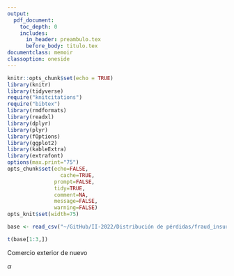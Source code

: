 ```yaml
---
output:
  pdf_document: 
    toc_depth: 0
    includes:
      in_header: preambulo.tex
      before_body: titulo.tex
documentclass: memoir
classoption: oneside
---
```


```r
knitr::opts_chunk$set(echo = TRUE)
library(knitr)
library(tidyverse)
require("knitcitations")
require("bibtex")
library(rmdformats)
library(readxl)
library(dplyr)
library(plyr)
library(fOptions)
library(ggplot2)
library(kableExtra)
library(extrafont)
options(max.print="75")
opts_chunk$set(echo=FALSE,
	             cache=TRUE,
               prompt=FALSE,
               tidy=TRUE,
               comment=NA,
               message=FALSE,
               warning=FALSE)
opts_knit$set(width=75)

```

\fancyhead[LE,RO]{\slshape \rightmark}
\fancyhead[LO,RE]{\slshape \leftmark}
\lhead{CA-409 Distribución de Pérdidas}
\rhead{\thepage}
\fancyfoot[C]{\thepage}

\tableofcontents*

\newpage
\chapter{Bitácora 1}

\section{Sobre la base de datos}
```r
base <- read_csv("~/GitHub/II-2022/Distribución de pérdidas/fraud_insurance_claims.csv")

t(base[1:3,])
```

\begin{itemize}
  \item months-as-customer: Se refiere al número de meses para los cuales el cliente está asociado con la compañía de seguros.
  \item age: Expresada de forma continua. Se refiere al número de años.
  \item policy-number: El número de póliza.
  \item policy-bind-date: Fecha de inicio de la póliza.
  \item policy-state: El estado donde la póliza fue registrada.
  \item policy-csl-combined single limits: Se refiere al Límite único combinado, por sus siglas en inglés, y es cuánto de la lesión corporal se cubrirá del daño total.
  \item  policy-deductable: Se refiere al deducible, es decir, la cantidad pagada del bolsillo del titular de la póliza antes de que un proveedor de seguros pague los gastos.
  \item policy-annual-premium: La prima anual de la póliza.
  \item umbrella-limit: Una cobertura de seguro de responsabilidad adicional que va más allá de los límites del seguro de propietario de vivienda, automóvil o embarcación del asegurado. Brinda una capa adicional de seguridad a quienes corren el riesgo de ser demandados por daños a la propiedad de otras personas o lesiones causadas a otras personas en un accidente.
  \item insured-zip: El código postal donde la póliza fue registrada.
  \item insured-sex: Denota el género de la persona.
  \item insured-education-level: El nivel académico más alto del tomador de la póliza.
  \item insured-occupation: La ocupación del tomador de la póliza.
  \item insured-hobbies: Un pasatiempo del tomador de la póliza
  \item insured-relationship: Dependientes del tomador de la póliza.
  \item capital-gain: Denota las ganancias monetarias de la persona.
  \item capital-loss: Denota la pérdida monetaria por parte de la persona.
  \item incident-date: La fecha del decremento.
  \item incident-type: El tipo de incidente.
  \item collision-type: El tipo de colisión que tuvo lugar.
  \item incident-severity: La severidad del incidente.
  \item authorities-contacted: La autoridad que fue contactada.
  \item incident-state: El estado donde ocurrió.
  \item incident-city: La ciudad donde ocurrió.
  \item incident-location: La calle donde ocurrió.
  \item incident-hour-of-the-day: La hora de ocurrencia.
  \item property-damage: Si se produjo algún daño a la propiedad.
  \item bodily-injuries: Número de lesiones corporales.
  \item Witnesses: Número de testigos presentes.
  \item police-report-available: Booleano sobre disponibilidad del informe policial.
  \item total-claim-amount: Importe total reclamado por el cliente.
  \item injury-claim: Importe reclamado por perjuicio.
  \item property-claim: Importe reclamado por daños materiales.
  \item vehicle-claim: Importe reclamado por daños al vehículo.
  \item auto-make: El fabricante del vehículo.
  \item auto-model: El modelo del vehículo.
  \item auto-year: El año de fabricación del vehículo.
  \item fraud-reported: Booleano sobre si reportado como fraudulento.
\end{itemize}


\section{Objetivo General:}

Comercio exterior de nuevo

$\alpha$



\section{Objetivos Específicos:}

 \begin{itemize} 
 \item 
 \item 
 \item \citep{}

\end{itemize}




\printbibliography
